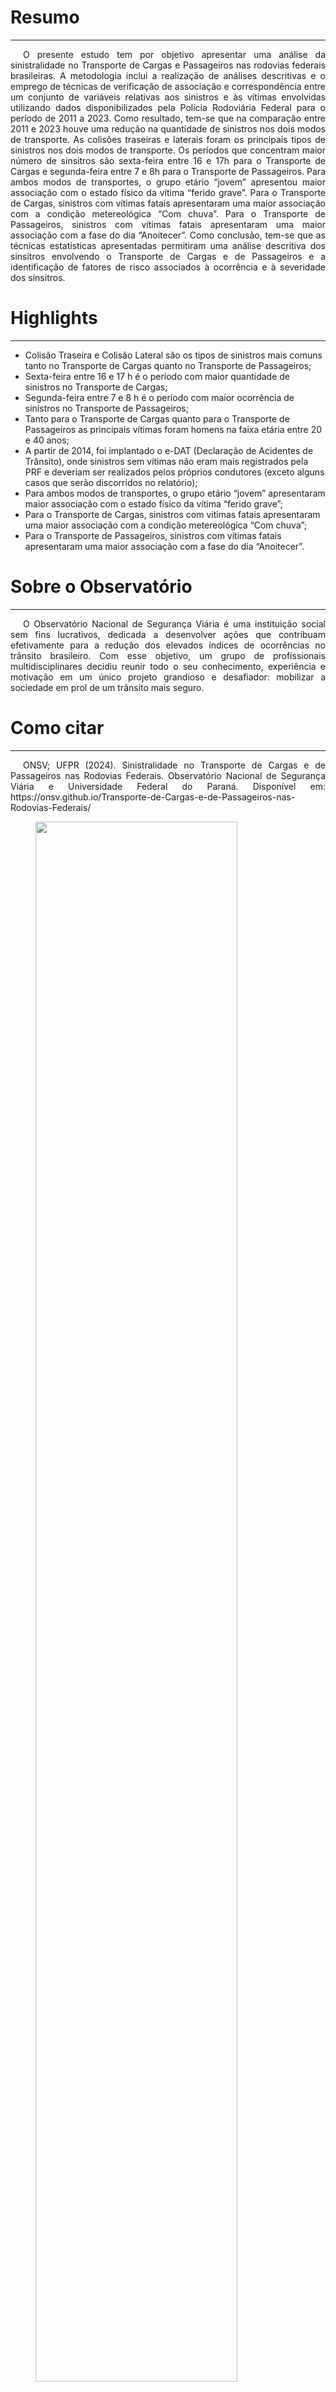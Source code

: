 
<style>
p {
  text-align: justify;  
  text-indent: 20px;   
}
</style>  

# Resumo {-}  

***  

<p>O presente estudo tem por objetivo apresentar uma análise da sinistralidade no Transporte de Cargas e Passageiros nas rodovias federais brasileiras. A metodologia inclui a realização de análises descritivas e o emprego de técnicas de verificação de associação e correspondência entre um conjunto de variáveis relativas aos sinistros e às vítimas envolvidas utilizando dados disponibilizados pela Polícia Rodoviária Federal para o período de 2011 a 2023. Como resultado, tem-se que na comparação entre 2011 e 2023 houve uma redução na quantidade de sinistros nos dois modos de transporte. As colisões traseiras e laterais foram os principais tipos de sinistros nos dois modos de transporte. Os períodos que concentram maior número de sinsitros são sexta-feira entre 16 e 17h para o Transporte de Cargas e segunda-feira entre 7 e 8h para o Transporte de Passageiros. Para ambos modos de transportes, o grupo etário “jovem” apresentou maior associação com o estado físico da vítima “ferido grave”. Para o Transporte de Cargas, sinistros com vítimas fatais apresentaram uma maior associação com a condição metereológica “Com chuva”. Para o Transporte de Passageiros, sinistros com vítimas fatais apresentaram uma maior associação com a fase do dia “Anoitecer”. Como conclusão, tem-se que as técnicas estatísticas apresentadas permitiram uma análise descritiva dos sinsitros envolvendo o Transporte de Cargas e de Passageiros e a identificação de fatores de risco associados à ocorrência e à severidade dos sinsitros. 


# Highlights {-}   

***  
<p>

  * Colisão Traseira e Colisão Lateral são os tipos de sinistros mais comuns tanto no Transporte de Cargas quanto no Transporte de Passageiros;  
  * Sexta-feira entre 16 e 17 h é o período com maior quantidade de sinistros no Transporte de Cargas;  
  * Segunda-feira entre 7 e 8 h é o período com maior ocorrência de sinistros no Transporte de Passageiros;  
  * Tanto para o Transporte de Cargas quanto para o Transporte de Passageiros as principais vítimas foram homens na faixa etária entre 20 e 40 anos;  
  * A partir de 2014, foi implantado o e-DAT (Declaração de Acidentes de Trânsito), onde sinistros sem vítimas não eram mais registrados pela PRF e deveriam ser realizados pelos próprios condutores (exceto alguns casos que serão discorridos no relatório);
  * Para ambos modos de transportes, o grupo etário “jovem” apresentaram maior associação com o estado físico da vítima “ferido grave”;  
  * Para o Transporte de Cargas, sinistros com vítimas fatais apresentaram uma maior associação com a condição metereológica “Com chuva”;  
  * Para o Transporte de Passageiros, sinistros com vítimas fatais apresentaram uma maior associação com a fase do dia “Anoitecer”.  


# Sobre o Observatório {-}   

***  

<p>O Observatório Nacional de Segurança Viária é uma instituição social sem fins lucrativos, dedicada a desenvolver ações que contribuam efetivamente para a redução dos elevados índices de ocorrências no trânsito brasileiro. Com esse objetivo, um grupo de profissionais multidisciplinares decidiu reunir todo o seu conhecimento, experiência e motivação em um único projeto grandioso e desafiador: mobilizar a sociedade em prol de um trânsito mais seguro.  


# Como citar {-}  

***   
<p>ONSV; UFPR (2024). Sinistralidade no Transporte de Cargas e de Passageiros nas Rodovias Federais. Observatório Nacional de Segurança Viária e Universidade Federal do Paraná. Disponível em: https://onsv.github.io/Transporte-de-Cargas-e-de-Passageiros-nas-Rodovias-Federais/


:::{layout-ncol="2"}

:::{.left}

![](img/onsv_logo_main.png){width="80%" fig-align="center"}

:::

:::{.right}

![](img/marca_UFPR.png){width="30%" fig-align="center"}

:::

:::

